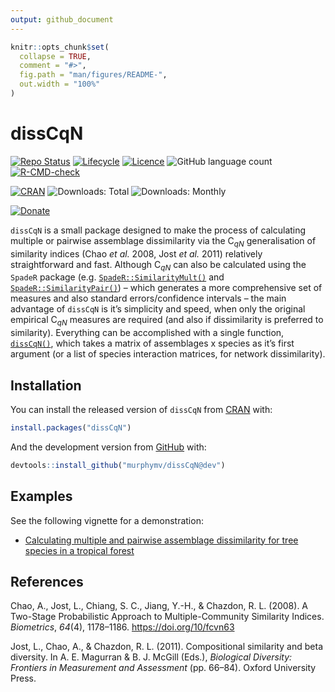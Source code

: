 ```yaml
---
output: github_document
---
```


<!-- README.md is generated from README.Rmd. Please edit that file -->

```r
knitr::opts_chunk$set(
  collapse = TRUE,
  comment = "#>",
  fig.path = "man/figures/README-",
  out.width = "100%"
)
```

# dissCqN

<!-- badges: start -->

[![Repo Status](https://www.repostatus.org/badges/latest/active.svg)](https://www.repostatus.org/) [![Lifecycle](https://img.shields.io/badge/lifecycle-experimental-orange.svg?label=Lifecycle)](https://lifecycle.r-lib.org/articles/stages.html) [![Licence](https://img.shields.io/badge/License-GPL3-green.svg)](https://www.gnu.org/licenses/gpl-3.0.en.html) ![GitHub language count](https://img.shields.io/github/languages/count/murphymv/dissCqN?label=Languages) [![R-CMD-check](https://github.com/murphymv/dissCqN/workflows/R-CMD-check/badge.svg)](https://github.com/murphymv/dissCqN/actions)

[![CRAN](https://www.r-pkg.org/badges/version/dissCqN?color=blue)](https://CRAN.R-project.org/package=dissCqN) ![Downloads: Total](http://cranlogs.r-pkg.org/badges/grand-total/dissCqN) ![Downloads: Monthly](https://cranlogs.r-pkg.org/badges/dissCqN)

[![Donate](https://img.shields.io/badge/PayPal-Donate%20to%20Author-yellow.svg)](https://paypal.me/murphymv1)

<!-- badges: end -->

`dissCqN` is a small package designed to make the process of calculating multiple or pairwise assemblage dissimilarity via the C<sub>*qN*</sub> generalisation of similarity indices (Chao *et al.* 2008, Jost *et al.* 2011) relatively straightforward and fast. Although C<sub>*qN*</sub> can also be calculated using the `SpadeR` package (e.g. [`SpadeR::SimilarityMult()`](https://rdrr.io/cran/SpadeR/man/SimilarityMult.html) and [`SpadeR::SimilarityPair()`](https://rdrr.io/cran/SpadeR/man/SimilarityPair.html)) – which generates a more comprehensive set of measures and also standard errors/confidence intervals – the main advantage of `dissCqN` is it's simplicity and speed, when only the original empirical C<sub>*qN*</sub> measures are required (and also if dissimilarity is preferred to similarity). Everything can be accomplished with a single function, [`dissCqN()`](https://murphymv.github.io/dissCqN/reference/dissCqN.html), which takes a matrix of assemblages x species as it's first argument (or a list of species interaction matrices, for network dissimilarity).

## Installation

You can install the released version of `dissCqN` from [CRAN](https://CRAN.R-project.org) with:

``` r
install.packages("dissCqN")
```

And the development version from [GitHub](https://github.com/) with:

``` r
devtools::install_github("murphymv/dissCqN@dev")
```

## Examples

See the following vignette for a demonstration:

-   [Calculating multiple and pairwise assemblage dissimilarity for tree species in a tropical forest](https://murphymv.github.io/dissCqN/articles/dissCqN.html)

## References

Chao, A., Jost, L., Chiang, S. C., Jiang, Y.-H., & Chazdon, R. L. (2008). A Two-Stage Probabilistic Approach to Multiple-Community Similarity Indices. *Biometrics*, *64*(4), 1178–1186. <https://doi.org/10/fcvn63>

Jost, L., Chao, A., & Chazdon, R. L. (2011). Compositional similarity and beta diversity. In A. E. Magurran & B. J. McGill (Eds.), *Biological Diversity: Frontiers in Measurement and Assessment* (pp. 66–84). Oxford University Press.

